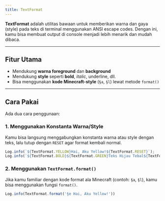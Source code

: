 ```yaml
---
title: TextFormat
---
```


**TextFormat** adalah utilitas bawaan untuk memberikan warna dan gaya (style) pada teks di terminal menggunakan ANSI escape codes. Dengan ini, kamu bisa membuat output di console menjadi lebih menarik dan mudah dibaca.

---

## Fitur Utama

- Mendukung **warna foreground** dan **background**
- Mendukung **style** seperti **bold**, *italic*, underline, dll.
- Bisa menggunakan **kode Minecraft-style** (`§a`, `§l`) lewat metode `format()`

---

## Cara Pakai

Ada dua cara penggunaan:

### 1. Menggunakan Konstanta Warna/Style

Kamu bisa langsung menggabungkan konstanta warna atau style dengan teks, lalu tutup dengan `RESET` agar format kembali normal.

```ts
Log.info(`${TextFormat.YELLOW}Hai, Aku Yellow!${TextFormat.RESET}`);
Log.info(`${TextFormat.BOLD}${TextFormat.GREEN}Teks Hijau Tebal${TextFormat.RESET}`);
```

### 2. Menggunakan `TextFormat.format()`
Jika kamu familiar dengan kode format ala Minecraft (contoh: `§a`, `§l`), kamu bisa menggunakan fungsi `format()`.

```ts
Log.info(TextFormat.format('§e Hai, Aku Yellow!'))
```